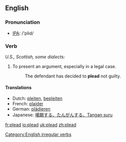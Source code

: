 ==English==
=== Pronunciation ===
*[[w:IPA|IPA]]: /'plid/

=== Verb ===
[[Category:English irregular verbs]]
{{conj|plead|pleads|pleaded|pleaded|pleading}}
''U.S., Scottish, some dialects:''
{{conj2|plead|pleads|pled|pled|pleading}}
# To present an argument, especially in a legal case.
#:The  defendant has decided to '''plead''' not guilty.

==== Translations ====
*Dutch: [[pleiten]], [[bepleiten]]
*French: [[plaider]]
*German: [[plädieren]]
*Japanese: [[嘆願する、たんがんする、Tangan suru]]

[[fr:plead]]
[[io:plead]]
[[uk:plead]]
[[zh:plead]]